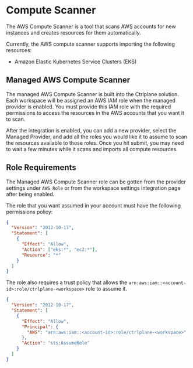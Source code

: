 # Compute Scanner

The AWS Compute Scanner is a tool that scans AWS accounts for new instances and
creates resources for them automatically.

Currently, the AWS compute scanner supports importing the following resources:

- Amazon Elastic Kubernetes Service Clusters (EKS)

## Managed AWS Compute Scanner

The managed AWS Compute Scanner is built into the Ctrlplane solution. Each
workspace will be assigned an AWS IAM role when the managed provider is enabled.
You must provide this IAM role with the required permissions to access the
resources in the AWS accounts that you want it to scan.

After the integration is enabled, you can add a new provider, select the Managed
Provider, and add all the roles you would like it to assume to scan the
resources available to those roles. Once you hit submit, you may need to wait a
few minutes while it scans and imports all compute resources.

## Role Requirements

The Managed AWS Compute Scanner role can be gotten from the provider settings
under `AWS Role` or from the workspace settings integration page after being
enabled.

The role that you want assumed in your account must have the following
permissions policy:

```json
{
  "Version": "2012-10-17",
  "Statement": [
    {
      "Effect": "Allow",
      "Action": ["eks:*", "ec2:*"],
      "Resource": "*"
    }
  ]
}
```

The role also requires a trust policy that allows the
`arn:aws:iam::<account-id>:role/ctrlplane-<workspace>` role to assume it.

```json
{
  "Version": "2012-10-17",
  "Statement": [
    {
      "Effect": "Allow",
      "Principal": {
        "AWS": "arn:aws:iam::<account-id>:role/ctrlplane-<workspace>"
      },
      "Action": "sts:AssumeRole"
    }
  ]
}
```
